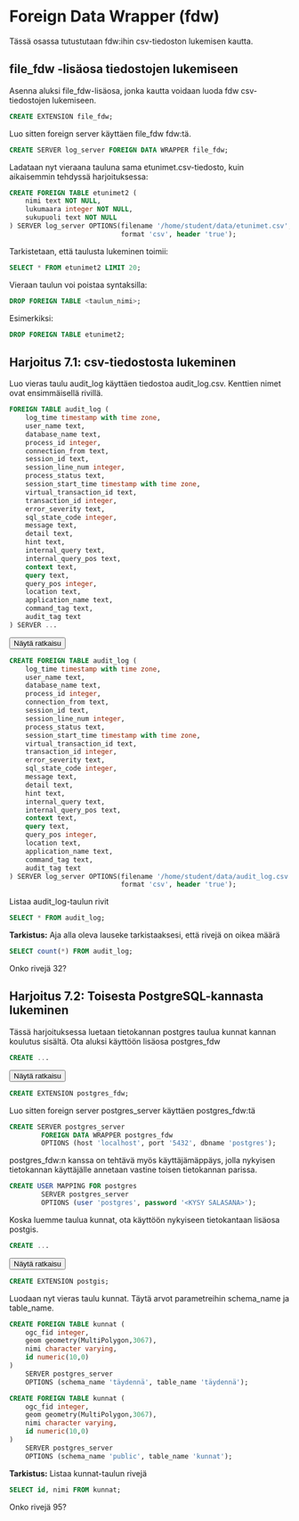 # Foreign Data Wrapper (fdw)
Tässä osassa tutustutaan fdw:ihin csv-tiedoston lukemisen kautta.


## file_fdw -lisäosa tiedostojen lukemiseen
Asenna aluksi file_fdw-lisäosa, jonka kautta voidaan luoda fdw csv-tiedostojen lukemiseen.

::: code-box
```sql
CREATE EXTENSION file_fdw;
```
:::

Luo sitten foreign server käyttäen file_fdw fdw:tä.

::: code-box
```sql
CREATE SERVER log_server FOREIGN DATA WRAPPER file_fdw;
```
:::

Ladataan nyt vieraana tauluna sama etunimet.csv-tiedosto, kuin aikaisemmin tehdyssä harjoituksessa:

::: code-box
```sql
CREATE FOREIGN TABLE etunimet2 (
    nimi text NOT NULL,
    lukumaara integer NOT NULL,
    sukupuoli text NOT NULL
) SERVER log_server OPTIONS(filename '/home/student/data/etunimet.csv', 
                            format 'csv', header 'true');
```
:::

Tarkistetaan, että taulusta lukeminen toimii:

::: code-box
```sql
SELECT * FROM etunimet2 LIMIT 20;
```
:::

Vieraan taulun voi poistaa syntaksilla:

::: code-box
```sql
DROP FOREIGN TABLE <taulun_nimi>;
```
:::

Esimerkiksi:

::: code-box
```sql
DROP FOREIGN TABLE etunimet2;
```
:::

## Harjoitus 7.1: csv-tiedostosta lukeminen
Luo vieras taulu audit_log käyttäen tiedostoa audit_log.csv. Kenttien nimet ovat ensimmäisellä rivillä.

::: code-box
```sql
FOREIGN TABLE audit_log (
    log_time timestamp with time zone,
    user_name text,
    database_name text,
    process_id integer,
    connection_from text,
    session_id text,
    session_line_num integer,
    process_status text,
    session_start_time timestamp with time zone,
    virtual_transaction_id text,
    transaction_id integer,
    error_severity text,
    sql_state_code integer,
    message text,
    detail text,
    hint text,
    internal_query text,
    internal_query_pos text,
    context text,
    query text,
    query_pos integer,
    location text,
    application_name text,
    command_tag text,
    audit_tag text
) SERVER ...
```
:::

<button onclick="toggleAnswer(this)" class="btn answer_btn">Näytä ratkaisu</button>

::: hidden-box
::: code-box
```sql
CREATE FOREIGN TABLE audit_log (
    log_time timestamp with time zone,
    user_name text,
    database_name text,
    process_id integer,
    connection_from text,
    session_id text,
    session_line_num integer,
    process_status text,
    session_start_time timestamp with time zone,
    virtual_transaction_id text,
    transaction_id integer,
    error_severity text,
    sql_state_code integer,
    message text,
    detail text,
    hint text,
    internal_query text,
    internal_query_pos text,
    context text,
    query text,
    query_pos integer,
    location text,
    application_name text,
    command_tag text,
    audit_tag text
) SERVER log_server OPTIONS(filename '/home/student/data/audit_log.csv', 
                            format 'csv', header 'true');
```
:::
:::

Listaa audit_log-taulun rivit

::: code-box
```sql
SELECT * FROM audit_log;
```
:::

**Tarkistus:**
Aja alla oleva lauseke tarkistaaksesi, että rivejä on oikea määrä

::: code-box
```sql
SELECT count(*) FROM audit_log;
```
:::
Onko rivejä 32?


## Harjoitus 7.2: Toisesta PostgreSQL-kannasta lukeminen
Tässä harjoituksessa luetaan tietokannan postgres taulua kunnat kannan koulutus sisältä. Ota aluksi käyttöön lisäosa postgres_fdw

::: code-box
```sql
CREATE ...
```
:::
<button onclick="toggleAnswer(this)" class="btn answer_btn">Näytä ratkaisu</button>

::: hidden-box
::: code-box
```sql
CREATE EXTENSION postgres_fdw;
```
:::
:::

Luo sitten foreign server postgres_server käyttäen postgres_fdw:tä

::: code-box
```sql
CREATE SERVER postgres_server
        FOREIGN DATA WRAPPER postgres_fdw
        OPTIONS (host 'localhost', port '5432', dbname 'postgres');
```
:::

postgres_fdw:n kanssa on tehtävä myös käyttäjämäppäys, jolla nykyisen tietokannan käyttäjälle annetaan vastine toisen tietokannan parissa.

::: code-box
```sql
CREATE USER MAPPING FOR postgres
        SERVER postgres_server
        OPTIONS (user 'postgres', password '<KYSY SALASANA>');
```
:::

Koska luemme taulua kunnat, ota käyttöön nykyiseen tietokantaan lisäosa postgis.

::: code-box
```sql
CREATE ...
```
:::

<button onclick="toggleAnswer(this)" class="btn answer_btn">Näytä ratkaisu</button>

::: hidden-box
::: code-box
```sql
CREATE EXTENSION postgis;
```
:::
:::

Luodaan nyt vieras taulu kunnat. Täytä arvot parametreihin schema_name ja table_name.

::: code-box
```sql
CREATE FOREIGN TABLE kunnat (
    ogc_fid integer,
    geom geometry(MultiPolygon,3067),
    nimi character varying,
    id numeric(10,0)
)
    SERVER postgres_server
    OPTIONS (schema_name 'täydennä', table_name 'täydennä');
```
:::

::: code-box
```sql
CREATE FOREIGN TABLE kunnat (
    ogc_fid integer,
    geom geometry(MultiPolygon,3067),
    nimi character varying,
    id numeric(10,0)
)
    SERVER postgres_server
    OPTIONS (schema_name 'public', table_name 'kunnat');
```
:::

**Tarkistus:**
Listaa kunnat-taulun rivejä

::: code-box
```sql
SELECT id, nimi FROM kunnat;
```
:::
Onko rivejä 95?